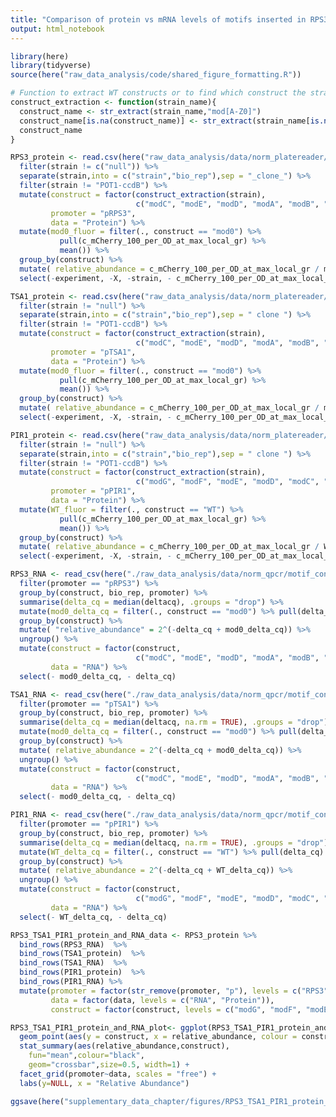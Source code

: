 ```yaml
---
title: "Comparison of protein vs mRNA levels of motifs inserted in RPS3, TSA1 and PIR1 motifs"
output: html_notebook
---
```



```r
library(here)
library(tidyverse)
source(here("raw_data_analysis/code/shared_figure_formatting.R"))
```

```r
# Function to extract WT constructs or to find which construct the strain is
construct_extraction <- function(strain_name){
  construct_name <- str_extract(strain_name,"mod[A-Z0]")
  construct_name[is.na(construct_name)] <- str_extract(strain_name[is.na(construct_name)],"WT")
  construct_name
}

RPS3_protein <- read.csv(here("raw_data_analysis/data/norm_platereader/motif_context_dependence/pRPS3-mCh-tRPS3/pRPS3-mCh-tRPS3_both_reps.csv")) %>%
  filter(strain != c("null")) %>%
  separate(strain,into = c("strain","bio_rep"),sep = "_clone_") %>%
  filter(strain != "POT1-ccdB") %>%
  mutate(construct = factor(construct_extraction(strain), 
                            c("modC", "modE", "modD", "modA", "modB", "mod0", "WT")),
         promoter = "pRPS3",
         data = "Protein") %>% 
  mutate(mod0_fluor = filter(., construct == "mod0") %>%
           pull(c_mCherry_100_per_OD_at_max_local_gr) %>%
           mean()) %>%
  group_by(construct) %>%
  mutate( relative_abundance = c_mCherry_100_per_OD_at_max_local_gr / mod0_fluor) %>%
  select(-experiment, -X, -strain, - c_mCherry_100_per_OD_at_max_local_gr, - mod0_fluor)

TSA1_protein <- read.csv(here("raw_data_analysis/data/norm_platereader/motif_context_dependence/pTSA1-mCh-tTSA1/pTSA1-mCh-tTSA1_both_reps.csv")) %>%
  filter(strain != "null") %>%
  separate(strain,into = c("strain","bio_rep"),sep = " clone ") %>%
  filter(strain != "POT1-ccdB") %>%
  mutate(construct = factor(construct_extraction(strain), 
                            c("modC", "modE", "modD", "modA", "modB", "mod0", "WT")),
         promoter = "pTSA1",
         data = "Protein") %>% 
  mutate(mod0_fluor = filter(., construct == "mod0") %>%
           pull(c_mCherry_100_per_OD_at_max_local_gr) %>%
           mean()) %>%
  group_by(construct) %>%
  mutate( relative_abundance = c_mCherry_100_per_OD_at_max_local_gr / mod0_fluor) %>%
  select(-experiment, -X, -strain, - c_mCherry_100_per_OD_at_max_local_gr, - mod0_fluor)

PIR1_protein <- read.csv(here("raw_data_analysis/data/norm_platereader/motif_context_dependence/pPIR1-mCh-tPIR1/pPIR1-mCh-tPIR1_both_reps.csv")) %>%
  filter(strain != "null") %>%
  separate(strain,into = c("strain","bio_rep"),sep = " clone ") %>%
  filter(strain != "POT1-ccdB") %>%
  mutate(construct = factor(construct_extraction(strain), 
                            c("modG", "modF", "modE", "modD", "modC", "modB", "modA", "WT")),
         promoter = "pPIR1",
         data = "Protein") %>% 
  mutate(WT_fluor = filter(., construct == "WT") %>%
           pull(c_mCherry_100_per_OD_at_max_local_gr) %>%
           mean()) %>%
  group_by(construct) %>%
  mutate( relative_abundance = c_mCherry_100_per_OD_at_max_local_gr / WT_fluor) %>%
  select(-experiment, -X, -strain, - c_mCherry_100_per_OD_at_max_local_gr, - WT_fluor)

RPS3_RNA <- read_csv(here("./raw_data_analysis/data/norm_qpcr/motif_context_dependence/pRPS3_pPGK1_pSRO9_tRPS3_deltacq_platesnorm_summarise.csv")) %>%
  filter(promoter == "pRPS3") %>%
  group_by(construct, bio_rep, promoter) %>%
  summarise(delta_cq = median(deltacq), .groups = "drop") %>%
  mutate(mod0_delta_cq = filter(., construct == "mod0") %>% pull(delta_cq) %>% mean()) %>%
  group_by(construct) %>%
  mutate( "relative_abundance" = 2^(-delta_cq + mod0_delta_cq)) %>%
  ungroup() %>%
  mutate(construct = factor(construct, 
                            c("modC", "modE", "modD", "modA", "modB", "mod0", "WT")),
         data = "RNA") %>%
  select(- mod0_delta_cq, - delta_cq)

TSA1_RNA <- read_csv(here("./raw_data_analysis/data/norm_qpcr/motif_context_dependence/pTSA1_pPGK1_pSRO9_tTSA1_deltacq_platesnorm_summarise.csv")) %>%
  filter(promoter == "pTSA1") %>%
  group_by(construct, bio_rep, promoter) %>%
  summarise(delta_cq = median(deltacq, na.rm = TRUE), .groups = "drop") %>%
  mutate(mod0_delta_cq = filter(., construct == "mod0") %>% pull(delta_cq) %>% mean()) %>%
  group_by(construct) %>%
  mutate( relative_abundance = 2^(-delta_cq + mod0_delta_cq)) %>%
  ungroup() %>%
  mutate(construct = factor(construct, 
                            c("modC", "modE", "modD", "modA", "modB", "mod0", "WT")),
         data = "RNA") %>%
  select(- mod0_delta_cq, - delta_cq)

PIR1_RNA <- read_csv(here("./raw_data_analysis/data/norm_qpcr/motif_context_dependence/pPIR1_pPGK1_pSRO9_tPIR1_deltacq_platesnorm_summarise.csv")) %>%
  filter(promoter == "pPIR1") %>%
  group_by(construct, bio_rep, promoter) %>%
  summarise(delta_cq = median(deltacq, na.rm = TRUE), .groups = "drop") %>%
  mutate(WT_delta_cq = filter(., construct == "WT") %>% pull(delta_cq) %>% mean()) %>%
  group_by(construct) %>%
  mutate( relative_abundance = 2^(-delta_cq + WT_delta_cq)) %>%
  ungroup() %>%
  mutate(construct = factor(construct, 
                            c("modG", "modF", "modE", "modD", "modC", "modB", "modA", "WT")),
         data = "RNA") %>%
  select(- WT_delta_cq, - delta_cq)

RPS3_TSA1_PIR1_protein_and_RNA_data <- RPS3_protein %>%
  bind_rows(RPS3_RNA)  %>%
  bind_rows(TSA1_protein)  %>%
  bind_rows(TSA1_RNA)  %>%
  bind_rows(PIR1_protein)  %>%
  bind_rows(PIR1_RNA) %>%
  mutate(promoter = factor(str_remove(promoter, "p"), levels = c("RPS3", "TSA1", "PIR1")),
         data = factor(data, levels = c("RNA", "Protein")),
         construct = factor(construct, levels = c("modG", "modF", "modE", "modD", "modC", "modB", "modA", "mod0", "WT")))
```

```r
RPS3_TSA1_PIR1_protein_and_RNA_plot<- ggplot(RPS3_TSA1_PIR1_protein_and_RNA_data) + 
  geom_point(aes(y = construct, x = relative_abundance, colour = construct), show.legend = FALSE, alpha = 0.5) + 
  stat_summary(aes(relative_abundance,construct),
    fun="mean",colour="black",
    geom="crossbar",size=0.5, width=1) +
  facet_grid(promoter~data, scales = "free") + 
  labs(y=NULL, x = "Relative Abundance")

ggsave(here("supplementary_data_chapter/figures/RPS3_TSA1_PIR1_protein_and_RNA_plot.png"),RPS3_TSA1_PIR1_protein_and_RNA_plot, width=5,height=7)

```
